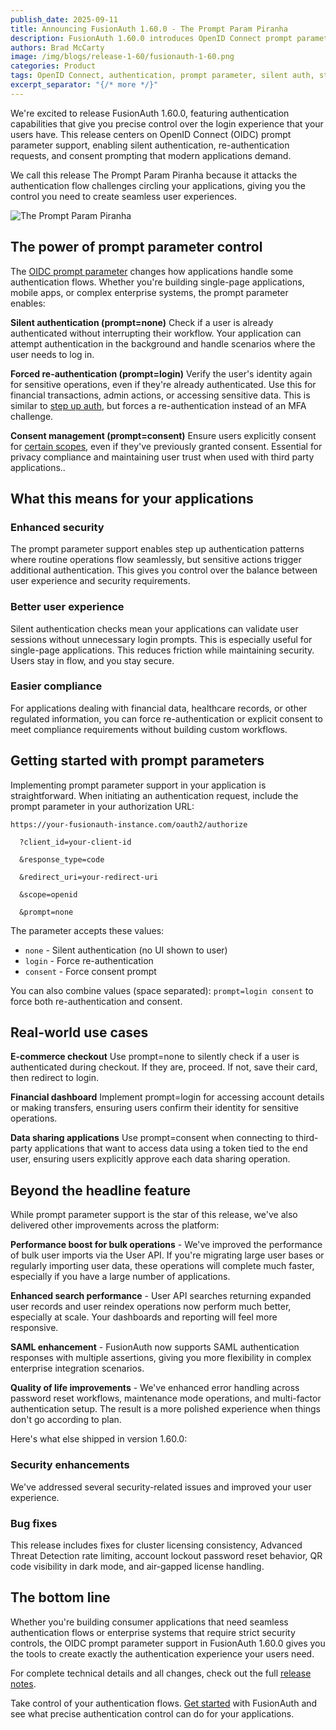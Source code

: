 ```yaml
---
publish_date: 2025-09-11
title: Announcing FusionAuth 1.60.0 - The Prompt Param Piranha
description: FusionAuth 1.60.0 introduces OpenID Connect prompt parameter support, giving developers precise control over authentication flows with silent authentication, forced re-authentication, and consent management capabilities for modern applications.
authors: Brad McCarty
image: /img/blogs/release-1-60/fusionauth-1-60.png
categories: Product
tags: OpenID Connect, authentication, prompt parameter, silent auth, step-up authentication
excerpt_separator: "{/* more */}"
---
```


We're excited to release FusionAuth 1.60.0, featuring authentication capabilities that give you precise control over the login experience that your users have. This release centers on OpenID Connect (OIDC) prompt parameter support, enabling silent authentication, re-authentication requests, and consent prompting that modern applications demand.

We call this release The Prompt Param Piranha because it attacks the authentication flow challenges circling your applications, giving you the control you need to create seamless user experiences.

![The Prompt Param Piranha](/img/blogs/release-1-60/piranha.png)

## **The power of prompt parameter control**

The [OIDC prompt parameter](/docs/lifecycle/authenticate-users/oauth/prompt) changes how applications handle some authentication flows. Whether you're building single-page applications, mobile apps, or complex enterprise systems, the prompt parameter enables:

**Silent authentication (****prompt=none****)** Check if a user is already authenticated without interrupting their workflow. Your application can attempt authentication in the background and handle scenarios where the user needs to log in.

**Forced re-authentication (****prompt=login****)** Verify the user's identity again for sensitive operations, even if they're already authenticated. Use this for financial transactions, admin actions, or accessing sensitive data. This is similar to [step up auth](/docs/lifecycle/authenticate-users/multi-factor-authentication#step-up-auth), but forces a re-authentication instead of an MFA challenge.

**Consent management (****prompt=consent****)** Ensure users explicitly consent for [certain scopes](/docs/get-started/core-concepts/scopes), even if they've previously granted consent. Essential for privacy compliance and maintaining user trust when used with third party applications..

## **What this means for your applications**

### **Enhanced security**

The prompt parameter support enables step up authentication patterns where routine operations flow seamlessly, but sensitive actions trigger additional authentication. This gives you control over the balance between user experience and security requirements.

### **Better user experience**

Silent authentication checks mean your applications can validate user sessions without unnecessary login prompts. This is especially useful for single-page applications. This reduces friction while maintaining security. Users stay in flow, and you stay secure.

### **Easier compliance**

For applications dealing with financial data, healthcare records, or other regulated information, you can force re-authentication or explicit consent to meet compliance requirements without building custom workflows.

## **Getting started with prompt parameters**

Implementing prompt parameter support in your application is straightforward. When initiating an authentication request, include the prompt parameter in your authorization URL:
```
https://your-fusionauth-instance.com/oauth2/authorize

  ?client_id=your-client-id

  &response_type=code

  &redirect_uri=your-redirect-uri

  &scope=openid

  &prompt=none
```
The parameter accepts these values:

- `none` - Silent authentication (no UI shown to user)
- `login` - Force re-authentication
- `consent` - Force consent prompt

You can also combine values (space separated): `prompt=login consent` to force both re-authentication and consent.

## **Real-world use cases**

**E-commerce checkout** Use prompt=none to silently check if a user is authenticated during checkout. If they are, proceed. If not, save their card, then redirect to login.

**Financial dashboard** Implement prompt=login for accessing account details or making transfers, ensuring users confirm their identity for sensitive operations.

**Data sharing applications** Use prompt=consent when connecting to third-party applications that want to access data using a token tied to the end user, ensuring users explicitly approve each data sharing operation.

## **Beyond the headline feature**

While prompt parameter support is the star of this release, we've also delivered other improvements across the platform:

**Performance boost for bulk operations** - We've improved the performance of bulk user imports via the User API. If you're migrating large user bases or regularly importing user data, these operations will complete much faster, especially if you have a large number of applications.

**Enhanced search performance** - User API searches returning expanded user records and user reindex operations now perform much better, especially at scale. Your dashboards and reporting will feel more responsive.

**SAML enhancement** - FusionAuth now supports SAML authentication responses with multiple assertions, giving you more flexibility in complex enterprise integration scenarios.

**Quality of life improvements** - We've enhanced error handling across password reset workflows, maintenance mode operations, and multi-factor authentication setup. The result is a more polished experience when things don't go according to plan.

Here's what else shipped in version 1.60.0:

### **Security enhancements**

We've addressed several security-related issues and improved your user experience.

### **Bug fixes**

This release includes fixes for cluster licensing consistency, Advanced Threat Detection rate limiting, account lockout password reset behavior, QR code visibility in dark mode, and air-gapped license handling.

## **The bottom line**

Whether you're building consumer applications that need seamless authentication flows or enterprise systems that require strict security controls, the OIDC prompt parameter support in FusionAuth 1.60.0 gives you the tools to create exactly the authentication experience your users need.

For complete technical details and all changes, check out the full [release notes](/docs/release-notes/).

Take control of your authentication flows. [Get started](/get-started) with FusionAuth and see what precise authentication control can do for your applications.

